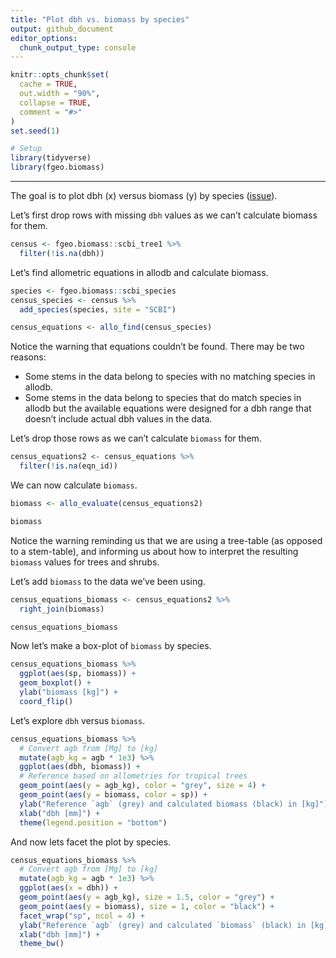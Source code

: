 ```yaml
---
title: "Plot dbh vs. biomass by species"
output: github_document
editor_options: 
  chunk_output_type: console
---
```


```r
knitr::opts_chunk$set(
  cache = TRUE,
  out.width = "90%",
  collapse = TRUE,
  comment = "#>"
)
set.seed(1)
```

```r
# Setup
library(tidyverse)
library(fgeo.biomass)
```

---

The goal is to plot dbh (x) versus biomass (y) by species ([issue](https://github.com/forestgeo/allodb/issues/73)). 

Let's first drop rows with missing `dbh` values as we can't calculate biomass for them.

```r
census <- fgeo.biomass::scbi_tree1 %>% 
  filter(!is.na(dbh))
```

Let's find allometric equations in allodb and calculate biomass.

```r
species <- fgeo.biomass::scbi_species
census_species <- census %>% 
  add_species(species, site = "SCBI")

census_equations <- allo_find(census_species)
```

Notice the warning that equations couldn't be found. There may be two reasons:

* Some stems in the data belong to species with no matching species in allodb.
* Some stems in the data belong to species that do match species in allodb but the available equations were designed for a dbh range that doesn't include actual dbh values in the data.

Let's drop those rows as we can't calculate `biomass` for them.

```r
census_equations2 <- census_equations %>% 
  filter(!is.na(eqn_id))
```

We can now calculate `biomass`.

```r
biomass <- allo_evaluate(census_equations2)

biomass
```

Notice the warning reminding us that we are using a tree-table (as opposed to a stem-table), and informing us about how to interpret the resulting `biomass` values for trees and shrubs.

Let's add `biomass` to the data we've been using.

```r
census_equations_biomass <- census_equations2 %>%
  right_join(biomass)

census_equations_biomass
```

Now let's make a box-plot of `biomass` by species.

```r
census_equations_biomass %>% 
  ggplot(aes(sp, biomass)) +
  geom_boxplot() +
  ylab("biomass [kg]") +
  coord_flip()
```

Let's explore `dbh` versus `biomass`.

```r
census_equations_biomass %>% 
  # Convert agb from [Mg] to [kg]
  mutate(agb_kg = agb * 1e3) %>% 
  ggplot(aes(dbh, biomass)) + 
  # Reference based on allometries for tropical trees
  geom_point(aes(y = agb_kg), color = "grey", size = 4) +
  geom_point(aes(y = biomass, color = sp)) +
  ylab("Reference `agb` (grey) and calculated biomass (black) in [kg]") +
  xlab("dbh [mm]") +
  theme(legend.position = "bottom")
```

And now lets facet the plot by species.

```r
census_equations_biomass %>% 
  # Convert agb from [Mg] to [kg]
  mutate(agb_kg = agb * 1e3) %>% 
  ggplot(aes(x = dbh)) +
  geom_point(aes(y = agb_kg), size = 1.5, color = "grey") +
  geom_point(aes(y = biomass), size = 1, color = "black") +
  facet_wrap("sp", ncol = 4) +
  ylab("Reference `agb` (grey) and calculated `biomass` (black) in [kg]") +
  xlab("dbh [mm]") +
  theme_bw()
```
